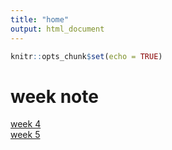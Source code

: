 ```yaml
---
title: "home"
output: html_document
---
```


```r
knitr::opts_chunk$set(echo = TRUE)
```

# week note

[week 4](week4.Rmd)  
[week 5](week5.html)










